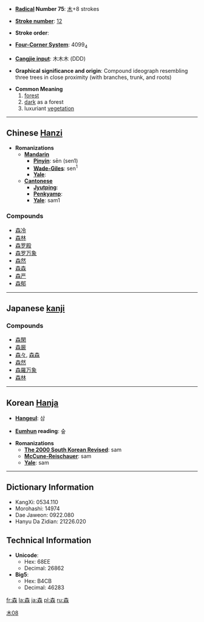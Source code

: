 * '''[[Wiktionary:Chinese radical index| Radical]] Number 75''': [[Wiktionary:Chinese radical index 木|木]]+8 strokes

* '''[[Wiktionary:Chinese total strokes index|Stroke number]]''': [[Wiktionary:Chinese total strokes index 12|12]]

* '''Stroke order''': 

* '''[[Wiktionary:Chinese four corner index|Four-Corner System]]''': 4099<sub>4</sub>

* '''[[Wiktionary:Chinese Cangjie index|Cangjie input]]''': 木木木 (DDD)

* '''Graphical significance and origin''': Compound ideograph resembling three trees in close proximity (with branches, trunk, and roots)

* '''Common Meaning'''
*# [[forest]]
*# [[dark]] as a forest
*# luxuriant [[vegetation]]

----

== Chinese [[Hanzi]] ==

* '''Romanizations'''
** '''[[Mandarin]]'''
*** '''[[Pinyin]]''': sēn (sen1)
*** '''[[Wade-Giles]]''': sen<sup>1</sup>
*** '''[[Yale]]''': 
** '''[[Cantonese]]'''
*** '''[[Jyutping]]''':
*** '''[[Penkyamp]]''': 
*** '''[[Yale]]''': sam1

===Compounds===
*[[森冷]]
*[[森林]]
*[[森罗殿]]
*[[森罗万象]]
*[[森然]]
*[[森森]]
*[[森严]]
*[[森郁]]


----

== Japanese [[kanji]] ==
[[Category:Grade 1 kanji|木08]]
{{kanji
|[[しん]] (shin)
|[[もり]] (mori)
|rs=木08}}
===Compounds===
*[[森閑]]
*[[森厳]]
*[[森々]], [[森森]]
*[[森然]]
*[[森羅万象]]
*[[森林]]


----

== Korean [[Hanja]] ==

* '''[[Hangeul]]''': 삼

* '''[[Eumhun]] reading''': 숲

* '''Romanizations'''
** '''[[The 2000 South Korean Revised Romanization|The 2000 South Korean Revised]]''': sam
** '''[[McCune-Reischauer]]''': sam
** '''[[Yale]]''': sam

----

== Dictionary Information ==

* KangXi: 0534.110
* Morohashi: 14974
* Dae Jaweon: 0922.080
* Hanyu Da Zidian: 21226.020

== Technical Information ==

* '''Unicode''':
** Hex: 68EE
** Decimal: 26862
* '''Big5''':
** Hex: B4CB
** Decimal: 46283


[[fr:森]]
[[la:森]]
[[ja:森]]
[[pl:森]]
[[ru:森]]
